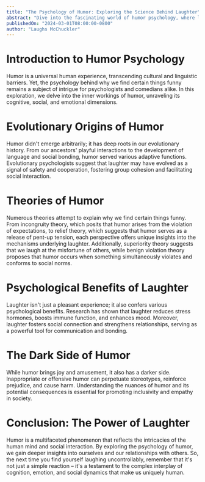 ```yaml
---
title: "The Psychology of Humor: Exploring the Science Behind Laughter"
abstract: "Dive into the fascinating world of humor psychology, where laughter is more than just a reaction – it's a complex interplay of cognitive processes, social dynamics, and emotional responses. Discover the evolutionary origins of humor, the theories that explain why we find certain things funny, and the psychological benefits of laughter. Unravel the mysteries of humor and gain insights into its profound impact on human behavior and well-being."
publishedOn: "2024-03-01T08:00:00-0800"
author: "Laughs McChuckler"
---
```


# Introduction to Humor Psychology

Humor is a universal human experience, transcending cultural and linguistic barriers. Yet, the psychology behind why we find certain things funny remains a subject of intrigue for psychologists and comedians alike. In this exploration, we delve into the inner workings of humor, unraveling its cognitive, social, and emotional dimensions.

# Evolutionary Origins of Humor

Humor didn't emerge arbitrarily; it has deep roots in our evolutionary history. From our ancestors' playful interactions to the development of language and social bonding, humor served various adaptive functions. Evolutionary psychologists suggest that laughter may have evolved as a signal of safety and cooperation, fostering group cohesion and facilitating social interaction.

# Theories of Humor

Numerous theories attempt to explain why we find certain things funny. From incongruity theory, which posits that humor arises from the violation of expectations, to relief theory, which suggests that humor serves as a release of pent-up tension, each perspective offers unique insights into the mechanisms underlying laughter. Additionally, superiority theory suggests that we laugh at the misfortune of others, while benign violation theory proposes that humor occurs when something simultaneously violates and conforms to social norms.

# Psychological Benefits of Laughter

Laughter isn't just a pleasant experience; it also confers various psychological benefits. Research has shown that laughter reduces stress hormones, boosts immune function, and enhances mood. Moreover, laughter fosters social connection and strengthens relationships, serving as a powerful tool for communication and bonding.

# The Dark Side of Humor

While humor brings joy and amusement, it also has a darker side. Inappropriate or offensive humor can perpetuate stereotypes, reinforce prejudice, and cause harm. Understanding the nuances of humor and its potential consequences is essential for promoting inclusivity and empathy in society.

# Conclusion: The Power of Laughter

Humor is a multifaceted phenomenon that reflects the intricacies of the human mind and social interaction. By exploring the psychology of humor, we gain deeper insights into ourselves and our relationships with others. So, the next time you find yourself laughing uncontrollably, remember that it's not just a simple reaction – it's a testament to the complex interplay of cognition, emotion, and social dynamics that make us uniquely human.
